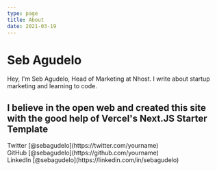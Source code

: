 ```yaml
---
type: page
title: About
date: 2021-03-19
---
```


# Seb Agudelo

Hey, I'm Seb Agudelo, Head of Marketing at Nhost. I write about startup marketing and learning to code.

I believe in the open web and created this site with the good help of Vercel's Next.JS Starter Template
---

<div>
  Twitter [@sebagudelo](https://twitter.com/yourname)
  <br />
  GitHub [@sebagudelo](https://github.com/yourname)
  <br />
  LinkedIn [@sebagudelo](https://linkedin.com/in/sebagudelo)
</div>
